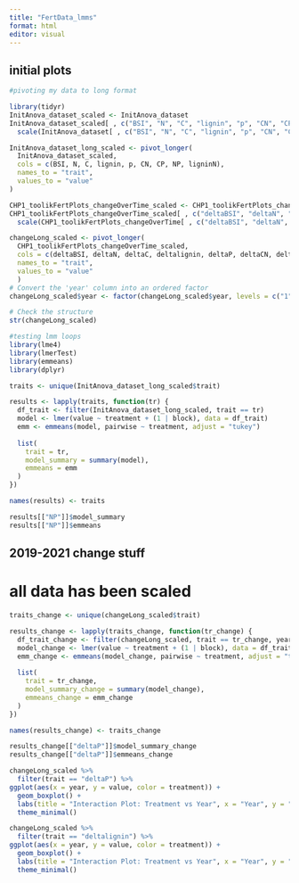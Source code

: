 ```yaml
---
title: "FertData_lmms"
format: html
editor: visual
---
```

## initial plots
```r
#pivoting my data to long format

library(tidyr)
InitAnova_dataset_scaled <- InitAnova_dataset
InitAnova_dataset_scaled[ , c("BSI", "N", "C", "lignin", "p", "CN", "CP", "NP", "ligninN")] <- 
  scale(InitAnova_dataset[ , c("BSI", "N", "C", "lignin", "p", "CN", "CP", "NP", "ligninN")])

InitAnova_dataset_long_scaled <- pivot_longer(
  InitAnova_dataset_scaled,
  cols = c(BSI, N, C, lignin, p, CN, CP, NP, ligninN),
  names_to = "trait",
  values_to = "value"
)

CHP1_toolikFertPlots_changeOverTime_scaled <- CHP1_toolikFertPlots_changeOverTime
CHP1_toolikFertPlots_changeOverTime_scaled[ , c("deltaBSI", "deltaN", "deltaC", "deltalignin", "deltaP", "deltaCN", "deltaCP", "deltaNP", "deltaligninN")] <- 
  scale(CHP1_toolikFertPlots_changeOverTime[ , c("deltaBSI", "deltaN", "deltaC", "deltalignin", "deltaP", "deltaCN", "deltaCP", "deltaNP", "deltaligninN")])

changeLong_scaled <- pivot_longer(
  CHP1_toolikFertPlots_changeOverTime_scaled,
  cols = c(deltaBSI, deltaN, deltaC, deltalignin, deltaP, deltaCN, deltaCP, deltaNP, deltaligninN),
  names_to = "trait",
  values_to = "value"
  )
# Convert the 'year' column into an ordered factor
changeLong_scaled$year <- factor(changeLong_scaled$year, levels = c("1", "2", "3"))

# Check the structure
str(changeLong_scaled)

```

```r
#testing lmm loops
library(lme4)
library(lmerTest)
library(emmeans)
library(dplyr)

traits <- unique(InitAnova_dataset_long_scaled$trait)

results <- lapply(traits, function(tr) {
  df_trait <- filter(InitAnova_dataset_long_scaled, trait == tr)
  model <- lmer(value ~ treatment + (1 | block), data = df_trait)
  emm <- emmeans(model, pairwise ~ treatment, adjust = "tukey")
  
  list(
    trait = tr,
    model_summary = summary(model),
    emmeans = emm
  )
})

names(results) <- traits

results[["NP"]]$model_summary
results[["NP"]]$emmeans

```


## 2019-2021 change stuff
# all data has been scaled
```r
traits_change <- unique(changeLong_scaled$trait)

results_change <- lapply(traits_change, function(tr_change) {
  df_trait_change <- filter(changeLong_scaled, trait == tr_change, year == "3")
  model_change <- lmer(value ~ treatment + (1 | block), data = df_trait_change)
  emm_change <- emmeans(model_change, pairwise ~ treatment, adjust = "tukey")
  
  list(
    trait = tr_change,
    model_summary_change = summary(model_change),
    emmeans_change = emm_change
  )
})

names(results_change) <- traits_change

results_change[["deltaP"]]$model_summary_change
results_change[["deltaP"]]$emmeans_change
```
```r
changeLong_scaled %>%
  filter(trait == "deltaP") %>%
ggplot(aes(x = year, y = value, color = treatment)) +
  geom_boxplot() +
  labs(title = "Interaction Plot: Treatment vs Year", x = "Year", y = "deltaP") +
  theme_minimal()

changeLong_scaled %>%
  filter(trait == "deltalignin") %>%
ggplot(aes(x = year, y = value, color = treatment)) +
  geom_boxplot() +
  labs(title = "Interaction Plot: Treatment vs Year", x = "Year", y = "deltalignin") +
  theme_minimal()
```



